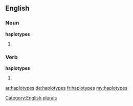 ==English==

===Noun===
'''haplotypes'''

# {{plural of|[[haplotype]]}}

[[Category:English plurals]]

===Verb===
'''haplotypes'''

#{{third-person singular of|haplotype}}

[[ar:haplotypes]]
[[de:haplotypes]]
[[fr:haplotypes]]
[[my:haplotypes]]